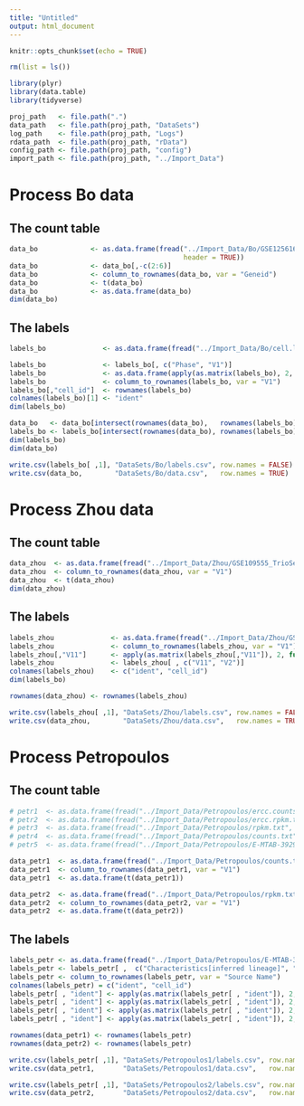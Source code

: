 ```yaml
---
title: "Untitled"
output: html_document
---
```


```r
knitr::opts_chunk$set(echo = TRUE)
```

```r
rm(list = ls())

library(plyr) 
library(data.table)
library(tidyverse)

```


```r
proj_path   <- file.path(".")
data_path   <- file.path(proj_path, "DataSets")
log_path    <- file.path(proj_path, "Logs")
rdata_path  <- file.path(proj_path, "rData")
config_path <- file.path(proj_path, "config")   
import_path <- file.path(proj_path, "../Import_Data") 
```


 

# Process Bo data

## The count table

```r

data_bo             <- as.data.frame(fread("../Import_Data/Bo/GSE125616_READ_COUNT_table_lvbo_TE_gencode.txt", 
                                           header = TRUE))
data_bo             <- data_bo[,-c(2:6)]
data_bo             <- column_to_rownames(data_bo, var = "Geneid")
data_bo             <- t(data_bo)
data_bo             <- as.data.frame(data_bo)
dim(data_bo)

```

## The labels

```r

labels_bo              <- as.data.frame(fread("../Import_Data/Bo/cell.lineage.csv", header = TRUE))

labels_bo              <- labels_bo[, c("Phase", "V1")]
labels_bo              <- as.data.frame(apply(as.matrix(labels_bo), 2, function(x) str_replace(x, "Untypical", "na")))
labels_bo              <- column_to_rownames(labels_bo, var = "V1")
labels_bo[,"cell_id"]  <- rownames(labels_bo)
colnames(labels_bo)[1] <- "ident"
dim(labels_bo)

```


```r

data_bo   <- data_bo[intersect(rownames(data_bo),   rownames(labels_bo)), ]
labels_bo <- labels_bo[intersect(rownames(data_bo), rownames(labels_bo)), ]
dim(labels_bo)
dim(data_bo)

```


```r

write.csv(labels_bo[ ,1], "DataSets/Bo/labels.csv", row.names = FALSE)
write.csv(data_bo,        "DataSets/Bo/data.csv",   row.names = TRUE)

```



# Process Zhou data

## The count table

```r

data_zhou  <- as.data.frame(fread("../Import_Data/Zhou/GSE109555_TrioSeq_TPM.txt", header = FALSE))
data_zhou  <- column_to_rownames(data_zhou, var = "V1")
data_zhou  <- t(data_zhou)
dim(data_zhou)

```


## The labels

```r

labels_zhou              <- as.data.frame(fread("../Import_Data/Zhou/GSE109555_TrioSeq_DataInfo.txt",header = FALSE))
labels_zhou              <- column_to_rownames(labels_zhou, var = "V1")
labels_zhou[,"V11"]      <- apply(as.matrix(labels_zhou[,"V11"]), 2, function(x) str_replace(x, "Epi", "EPI"))
labels_zhou              <- labels_zhou[ , c("V11", "V2")]
colnames(labels_zhou)    <- c("ident", "cell_id")
dim(labels_bo)

```


```r

rownames(data_zhou) <- rownames(labels_zhou)

```


```r

write.csv(labels_zhou[ ,1], "DataSets/Zhou/labels.csv", row.names = FALSE)
write.csv(data_zhou,        "DataSets/Zhou/data.csv",   row.names = TRUE)

```




# Process Petropoulos

## The count table

```r

# petr1  <- as.data.frame(fread("../Import_Data/Petropoulos/ercc.counts.txt", header = FALSE))
# petr2  <- as.data.frame(fread("../Import_Data/Petropoulos/ercc.rpkm.txt", header = FALSE))
# petr3  <- as.data.frame(fread("../Import_Data/Petropoulos/rpkm.txt", header = FALSE))
# petr4  <- as.data.frame(fread("../Import_Data/Petropoulos/counts.txt", header = FALSE))
# petr5  <- as.data.frame(fread("../Import_Data/Petropoulos/E-MTAB-3929.sdrf.txt", header = FALSE))

data_petr1  <- as.data.frame(fread("../Import_Data/Petropoulos/counts.txt", header = TRUE))
data_petr1  <- column_to_rownames(data_petr1, var = "V1")
data_petr1  <- as.data.frame(t(data_petr1))

data_petr2  <- as.data.frame(fread("../Import_Data/Petropoulos/rpkm.txt", header = TRUE))
data_petr2  <- column_to_rownames(data_petr2, var = "V1")
data_petr2  <- as.data.frame(t(data_petr2))

```


## The labels

```r

labels_petr <- as.data.frame(fread("../Import_Data/Petropoulos/E-MTAB-3929.sdrf.txt", header = TRUE))
labels_petr <- labels_petr[ ,  c("Characteristics[inferred lineage]", "Source Name", "Source Name" )]
labels_petr <- column_to_rownames(labels_petr, var = "Source Name")
colnames(labels_petr) = c("ident", "cell_id")
labels_petr[ , "ident"] <- apply(as.matrix(labels_petr[ , "ident"]), 2, function(x) str_replace(x, "trophectoderm", "TE"))
labels_petr[ , "ident"] <- apply(as.matrix(labels_petr[ , "ident"]), 2, function(x) str_replace(x, "epiblast", "EPI"))
labels_petr[ , "ident"] <- apply(as.matrix(labels_petr[ , "ident"]), 2, function(x) str_replace(x, "primitive endoderm", "PE"))
labels_petr[ , "ident"] <- apply(as.matrix(labels_petr[ , "ident"]), 2, function(x) str_replace(x, "not applicable", "na"))


```


```r

rownames(data_petr1) <- rownames(labels_petr)
rownames(data_petr2) <- rownames(labels_petr)

```


```r

write.csv(labels_petr[ ,1], "DataSets/Petropoulos1/labels.csv", row.names = FALSE)
write.csv(data_petr1,       "DataSets/Petropoulos1/data.csv",   row.names = TRUE)

write.csv(labels_petr[ ,1], "DataSets/Petropoulos2/labels.csv", row.names = FALSE)
write.csv(data_petr2,       "DataSets/Petropoulos2/data.csv",   row.names = TRUE)

```



